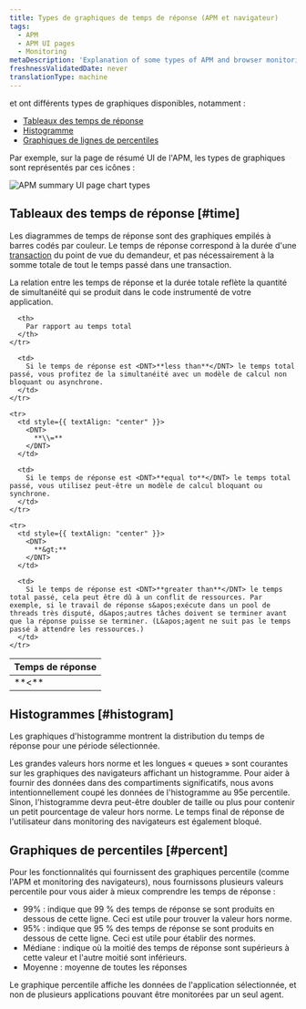 ```yaml
---
title: Types de graphiques de temps de réponse (APM et navigateur)
tags:
  - APM
  - APM UI pages
  - Monitoring
metaDescription: 'Explanation of some types of APM and browser monitoring charts: duration time-based, histogram, and percentile.'
freshnessValidatedDate: never
translationType: machine
---
```


<InlinePopover type="apm" />et <InlinePopover type="browser" />ont différents types de graphiques disponibles, notamment :

* [Tableaux des temps de réponse](#time)
* [Histogramme](#histogram)
* [Graphiques de lignes de percentiles](#percent)

Par exemple, sur la page de résumé UI de l&apos;APM, les types de graphiques sont représentés par ces icônes :

<img title="new-relic-ui-apm-chart-types.png" alt="APM summary UI page chart types" src="/images/apm_screenshot-crop_chart-types.webp" />

## Tableaux des temps de réponse [#time]

Les diagrammes de temps de réponse sont des graphiques empilés à barres codés par couleur. Le temps de réponse correspond à la durée d&apos;une [transaction](/docs/apm/transactions/intro-transactions/transactions-new-relic-apm) du point de vue du demandeur, et pas nécessairement à la somme totale de tout le temps passé dans une transaction.

La relation entre les temps de réponse et la durée totale reflète la quantité de simultanéité qui se produit dans le code instrumenté de votre application.

<table>
  <thead>
    <tr>
      <th style={{ width: "100px" }}>
        Temps de réponse
      </th>

      <th>
        Par rapport au temps total
      </th>
    </tr>
  </thead>

  <tbody>
    <tr>
      <td style={{ textAlign: "center" }}>
        <DNT>
          **&lt;**
        </DNT>
      </td>

      <td>
        Si le temps de réponse est <DNT>**less than**</DNT> le temps total passé, vous profitez de la simultanéité avec un modèle de calcul non bloquant ou asynchrone.
      </td>
    </tr>

    <tr>
      <td style={{ textAlign: "center" }}>
        <DNT>
          **\\=**
        </DNT>
      </td>

      <td>
        Si le temps de réponse est <DNT>**equal to**</DNT> le temps total passé, vous utilisez peut-être un modèle de calcul bloquant ou synchrone.
      </td>
    </tr>

    <tr>
      <td style={{ textAlign: "center" }}>
        <DNT>
          **&gt;**
        </DNT>
      </td>

      <td>
        Si le temps de réponse est <DNT>**greater than**</DNT> le temps total passé, cela peut être dû à un conflit de ressources. Par exemple, si le travail de réponse s&apos;exécute dans un pool de threads très disputé, d&apos;autres tâches doivent se terminer avant que la réponse puisse se terminer. (L&apos;agent ne suit pas le temps passé à attendre les ressources.)
      </td>
    </tr>
  </tbody>
</table>

## Histogrammes [#histogram]

Les graphiques d&apos;histogramme montrent la distribution du temps de réponse pour une période sélectionnée.

Les grandes valeurs hors norme et les longues « queues » sont courantes sur les graphiques des navigateurs affichant un histogramme. Pour aider à fournir des données dans des compartiments significatifs, nous avons intentionnellement coupé les données de l&apos;histogramme au 95e percentile. Sinon, l&apos;histogramme devra peut-être doubler de taille ou plus pour contenir un petit pourcentage de valeur hors norme. Le temps final de réponse de l&apos;utilisateur dans monitoring des navigateurs est également bloqué.

## Graphiques de percentiles [#percent]

Pour les fonctionnalités qui fournissent des graphiques percentile (comme l&apos;APM et monitoring des navigateurs), nous fournissons plusieurs valeurs percentile pour vous aider à mieux comprendre les temps de réponse :

* 99% : indique que 99 % des temps de réponse se sont produits en dessous de cette ligne. Ceci est utile pour trouver la valeur hors norme.
* 95% : indique que 95 % des temps de réponse se sont produits en dessous de cette ligne. Ceci est utile pour établir des normes.
* Médiane : indique où la moitié des temps de réponse sont supérieurs à cette valeur et l&apos;autre moitié sont inférieurs.
* Moyenne : moyenne de toutes les réponses

Le graphique percentile affiche les données de l&apos;application sélectionnée, et non de plusieurs applications pouvant être monitorées par un seul agent.